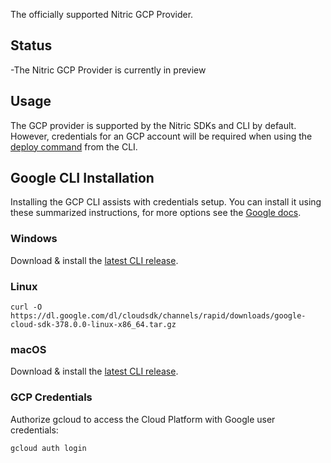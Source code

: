 The officially supported Nitric GCP Provider.

## Status

-The Nitric GCP Provider is currently in preview

## Usage

The GCP provider is supported by the Nitric SDKs and CLI by default. However, credentials for an GCP account will be required when using the [deploy command](/docs/reference/cli) from the CLI.

## Google CLI Installation

Installing the GCP CLI assists with credentials setup. You can install it using these summarized instructions, for more options see the [Google docs](https://cloud.google.com/sdk/docs/install).

### Windows

Download & install the [latest CLI release](https://cloud.google.com/sdk/docs/install#windows).

### Linux

```
curl -O https://dl.google.com/dl/cloudsdk/channels/rapid/downloads/google-cloud-sdk-378.0.0-linux-x86_64.tar.gz
```

### macOS

Download & install the [latest CLI release](https://cloud.google.com/sdk/docs/install#mac).

### GCP Credentials

Authorize gcloud to access the Cloud Platform with Google user credentials:

```
gcloud auth login
```
